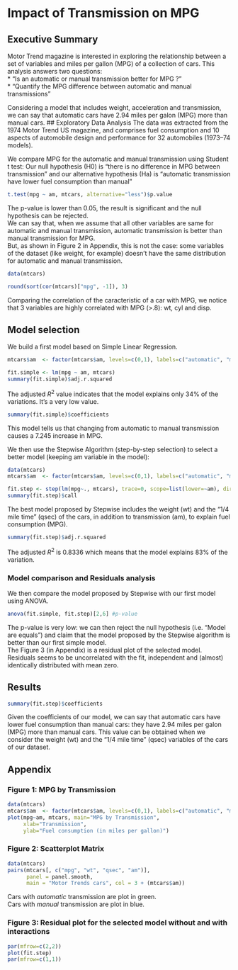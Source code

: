 Impact of Transmission on MPG
========================================================
## Executive Summary
Motor Trend magazine is interested in exploring the relationship between a set of variables and miles per gallon (MPG) of a collection of cars. This analysis answers two questions:  
* "Is an automatic or manual transmission better for MPG ?"  
* "Quantify the MPG difference between automatic and manual transmissions"

Considering a model that includes weight, acceleration and transmission, we can say that automatic cars have 2.94 miles per galon (MPG) more than manual cars.
## Exploratory Data Analysis
The data was extracted from the 1974 Motor Trend US magazine, and comprises fuel consumption and 10 aspects of automobile design and performance for 32 automobiles (1973–74 models).  

We compare MPG for the automatic and manual transmission using Student t test: Our null hypothesis (H0) is "there is no difference in MPG between transmission" and our alternative hypothesis (Ha) is "automatic transmission have lower fuel consumption than manual"
```r
t.test(mpg ~ am, mtcars, alternative="less")$p.value
```
The p-value is lower than 0.05, the result is significant and the null hypothesis can be rejected.  
We can say that, when we assume that all other variables are same for automatic and manual transmission, automatic transmission is better than manual transmission for MPG.  
But, as shown in Figure 2 in Appendix, this is not the case: some variables of the dataset (like weight, for example) doesn't have the same distribution for automatic and manual transmission.

```r
data(mtcars)
```
```r
round(sort(cor(mtcars)["mpg", -1]), 3)
```
Comparing the correlation of the caracteristic of a car with MPG, we notice that 3 variables are highly correlated with MPG (>.8): wt, cyl and disp.

## Model selection
We build a first model based on Simple Linear Regression.  
```r
mtcars$am  <- factor(mtcars$am, levels=c(0,1), labels=c("automatic", "manual"))
```
```r
fit.simple <- lm(mpg ~ am, mtcars)
summary(fit.simple)$adj.r.squared
```
The adjusted $R^2$ value indicates that the model explains only 34% of the variations. It's a very low value.
```r
summary(fit.simple)$coefficients
```
This model tells us that changing from automatic to manual transmission causes a 7.245 increase in MPG.

We then use the Stepwise Algorithm (step-by-step selection) to select a better model (keeping am variable in the model):
```r
data(mtcars)
mtcars$am  <- factor(mtcars$am, levels=c(0,1), labels=c("automatic", "manual"))
```
```r
fit.step <- step(lm(mpg~., mtcars), trace=0, scope=list(lower=~am), direction="both")
summary(fit.step)$call
```
The best model proposed by Stepwise includes the weight (wt) and the "1/4 mile time" (qsec) of the cars, in addition to transmission (am), to explain fuel consumption (MPG).  
```r
summary(fit.step)$adj.r.squared
```
The adjusted $R^2$ is 0.8336 which means that the model explains 83% of the variation.

### Model comparison and Residuals analysis
We then compare the model proposed by Stepwise with our first model using ANOVA.
```r
anova(fit.simple, fit.step)[2,6] #p-value
```
The p-value is very low: we can then reject the null hypothesis (i.e. "Model are equals") and claim that the model proposed by the Stepwise algorithm is better than our first simple model.  
The Figure 3 (in Appendix) is a residual plot of the selected model. Residuals seems to be uncorrelated with the fit, independent and (almost) identically distributed with mean zero.

## Results
```r
summary(fit.step)$coefficients
```
Given the coefficients of our model, we can say that automatic cars have lower fuel consumption than manual cars: they have 2.94 miles per galon (MPG) more than manual cars. This value can be obtained when we consider the weight (wt) and the "1/4 mile time" (qsec) variables of the cars of our dataset.
   
## Appendix
### Figure 1: MPG by Transmission
```r
data(mtcars)
mtcars$am  <- factor(mtcars$am, levels=c(0,1), labels=c("automatic", "manual"))
plot(mpg~am, mtcars, main="MPG by Transmission",
     xlab="Transmission", 
     ylab="Fuel consumption (in miles per gallon)")
```

### Figure 2: Scatterplot Matrix
```r
data(mtcars)
pairs(mtcars[, c("mpg", "wt", "qsec", "am")], 
      panel = panel.smooth, 
      main = "Motor Trends cars", col = 3 + (mtcars$am))
```
Cars with *automatic* transmission are plot in green.  
Cars with *manual* transmission are plot in blue. 

### Figure 3: Residual plot for the selected model without and with interactions
```r
par(mfrow=c(2,2))
plot(fit.step)
par(mfrow=c(1,1))
```
 